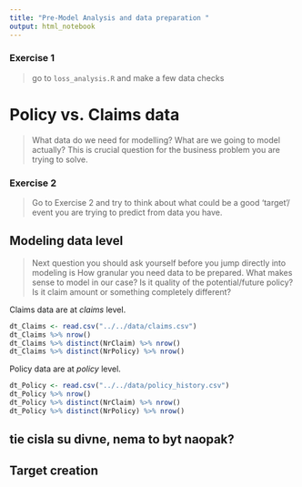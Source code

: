 ```yaml
---
title: "Pre-Model Analysis and data preparation "
output: html_notebook
---
```


### Exercise 1
> go to `loss_analysis.R` and make a few data checks

# Policy vs. Claims data
> What data do we need for modelling? What are we going to model actually?
> This is crucial question for the business problem you are trying to solve.

### Exercise 2
> Go to Exercise 2 and try to think about what could be a good 'target'/ event 
> you are trying to predict from data you have.

## Modeling data level
> Next question you should ask yourself before you jump directly into modeling is 
> How granular you need data to be prepared. 
> What makes sense to model in our case? Is it quality of the potential/future policy?
> Is it claim amount or something completely different?

Claims data are at *claims* level.
```r
dt_Claims <- read.csv("../../data/claims.csv")
dt_Claims %>% nrow()
dt_Claims %>% distinct(NrClaim) %>% nrow()
dt_Claims %>% distinct(NrPolicy) %>% nrow() 
```
Policy data are at *policy* level.
```r
dt_Policy <- read.csv("../../data/policy_history.csv")
dt_Policy %>% nrow()
dt_Policy %>% distinct(NrClaim) %>% nrow()
dt_Policy %>% distinct(NrPolicy) %>% nrow() 
```

## tie cisla su divne, nema to byt naopak?

## Target creation

